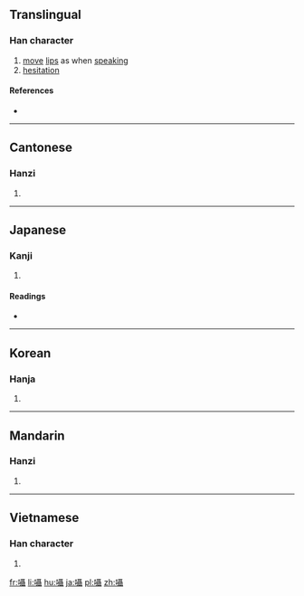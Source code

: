 {{also|嗫}}
==Translingual==

===Han character===
{{Han char|rn=30|rad=口|as=18|sn=21|four=61041|canj=RSJJ|ids=⿰口聶}}

# [[move]] [[lip]]s as when [[speak]]ing
# [[hesitation]]

====References====
* {{Han ref|kx=0214.310|dkj=04615|dj=0437.180|hdz=10705.120|uh=56C1|ud=22209|bh=C4D9|bd=50393}}

----

==Cantonese==

===Hanzi===
{{yue-hanzi|jyut=zip6|y=jip6|sim=嗫}}

# {{defn|lang=yue|sort=口18}}

----

==Japanese==

===Kanji===
{{ja-kanji|grade=uc|rs=口18}}

# {{defn|lang=ja|sort=口18}}

====Readings====
* {{ja-readings|on=[[しょう]] (shō)|kun=[[ささやく]] (sasayaku)}}

----

==Korean==

===Hanja===
{{ko-hanja|hangeul=[[섭]], [[엽]]|rv=seop, yeop|mr=sŏp, yŏp}}

# {{defn|lang=ko|sort=口18}}

----

==Mandarin==

===Hanzi===
{{cmn-hanzi|sim=嗫|pin=[[niè]] ([[nie4]])|wg=nieh<sup>4</sup>}}

# {{defn|lang=cmn|sort=口18}}

----

==Vietnamese==

===Han character===
{{vi-hantu|[[chiếp]], [[li]], [[niếp]]|rs=口18}}

# {{defn|vi}}

[[fr:囁]]
[[li:囁]]
[[hu:囁]]
[[ja:囁]]
[[pl:囁]]
[[zh:囁]]